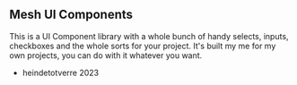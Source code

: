 <Meta title="Introduction" />

## Mesh UI Components

This is a UI Component library with a whole bunch of handy selects, inputs, checkboxes and the whole sorts for your project. It's built my me for my own projects, you can do with it whatever you want. 

* heindetotverre 2023